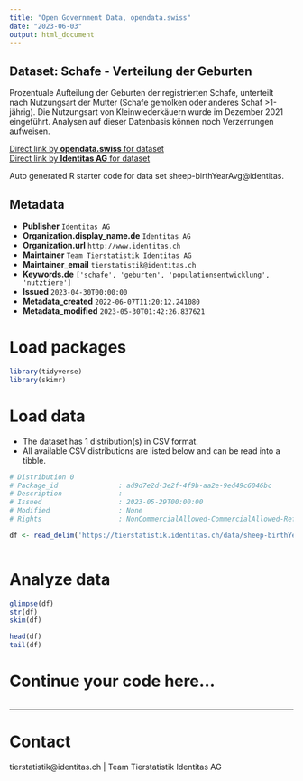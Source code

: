 ```yaml
---
title: "Open Government Data, opendata.swiss"
date: "2023-06-03"
output: html_document
---
```


## Dataset: Schafe - Verteilung der Geburten

Prozentuale Aufteilung der Geburten der registrierten Schafe, unterteilt nach Nutzungsart der Mutter (Schafe gemolken oder anderes Schaf >1-jährig). Die Nutzungsart von Kleinwiederkäuern wurde im Dezember 2021 eingeführt. Analysen auf dieser Datenbasis können noch Verzerrungen aufweisen.

[Direct link by **opendata.swiss** for dataset](https://opendata.swiss/de/dataset/schafe-verteilung-der-geburten)<br>
[Direct link by **Identitas AG** for dataset](https://tierstatistik.identitas.ch/)

Auto generated R starter code for data set sheep-birthYearAvg@identitas.

## Metadata

- **Publisher** `Identitas AG`
- **Organization.display_name.de** `Identitas AG`
- **Organization.url** `http://www.identitas.ch`
- **Maintainer** `Team Tierstatistik Identitas AG`
- **Maintainer_email** `tierstatistik@identitas.ch`
- **Keywords.de** `['schafe', 'geburten', 'populationsentwicklung', 'nutztiere']`
- **Issued** `2023-04-30T00:00:00`
- **Metadata_created** `2022-06-07T11:20:12.241080`
- **Metadata_modified** `2023-05-30T01:42:26.837621`


# Load packages

```r

library(tidyverse)
library(skimr)

```

# Load data

-   The dataset has 1 distribution(s) in CSV format.
-   All available CSV distributions are listed below and can be read into a tibble.

```r

# Distribution 0
# Package_id               : ad9d7e2d-3e2f-4f9b-aa2e-9ed49c6046bc
# Description              : 
# Issued                   : 2023-05-29T00:00:00
# Modified                 : None
# Rights                   : NonCommercialAllowed-CommercialAllowed-ReferenceRequired

df <- read_delim('https://tierstatistik.identitas.ch/data/sheep-birthYearAvg.csv')



```

# Analyze data

```r

glimpse(df)
str(df)
skim(df)

head(df)
tail(df)

```

# Continue your code here...

```r

```

------------------------------------------------------------------------

# Contact

tierstatistik@identitas.ch | Team Tierstatistik Identitas AG
